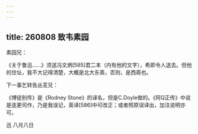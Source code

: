 ```yaml
---
---
---
```

title: 260808 致韦素园
---




素园兄：

《关于鲁迅……》须送冯文炳[585]君二本（内有他的文字），希即令人送去。但他的住址，我不大记得清楚，大概是北大东斋，否则，是西斋也。

下一事乞转告丛芜兄：

《博徒别传》是《Rodney Stone》的译名，但是C.Doyle做的。《阿Q正传》中说是迭更司作，乃是我误记，英译[586]中可改正；或者照原误译出，加注说明亦可。

迅 八月八日